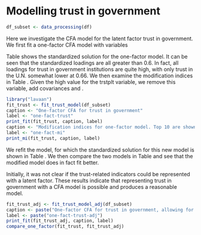 # Modelling trust in government
```r
df_subset <- data_processing(df)
```

Here we investigate the CFA model for the latent factor trust in government.
We first fit a one-factor CFA model with variables 
\begin{verbatim}
gov_trust =~ trstprl + trstprt + trstplt  + trstep + trstun
\end{verbatim}
Table \ref{tab:one-fact-trust} shows the standardized solution for the one-factor model. It can be seen that the standardized loadings are all greater than $0.6$. In fact, all loadings for trust in government institutions are quite high, with only trust in the U.N. somewhat lower at $0.66$. We then examine the modification indices in Table \ref{tab:one-fact-mi}. Given the
high value for the trstplt variable, we remove this variable, add covariances \verb+trstep ~~ trstun+
and \verb+trstprl ~~ trstep+. 
```r
library("lavaan")
fit_trust <- fit_trust_model(df_subset)
caption <- "One-factor CFA for trust in government"
label <- "one-fact-trust"
print_fit(fit_trust, caption, label)
caption <- "Modification indices for one-factor model. Top 10 are shown."
label <- "one-fact-mi"
print_mi(fit_trust, caption, label)
```
We refit the model, for which the standardized solution
for this new model is shown in Table \ref{tab:one-fact-trust-adj}. We then compare
the two models in Table \ref{tab:one-fact-compare} and see that the modified model
does in fact fit better.

Initially, it was not clear if the trust-related indicators could be represented 
with a latent factor. These results indicate that representing trust in government with a CFA model 
is possible and produces a reasonable model.
```r
fit_trust_adj <- fit_trust_model_adj(df_subset)
caption <- paste("One-factor CFA for trust in government, allowing for residual covariances")
label <- paste("one-fact-trust-adj")
print_fit(fit_trust_adj, caption, label)
compare_one_factor(fit_trust, fit_trust_adj)
```
